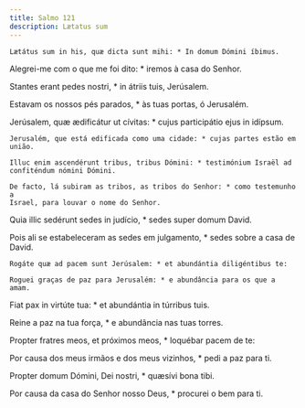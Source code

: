 ```yaml
---
title: Salmo 121
description: Lætatus sum
---
```


<div class="side-by-side not-content">

    Lætátus sum in his, quæ dicta sunt mihi: * In domum Dómini íbimus.
  </span>

Alegrei-me com o que me foi dito: * iremos à casa do Senhor.

Stantes erant pedes nostri, * in átriis tuis, Jerúsalem.

Estavam os nossos pés parados, * às tuas portas, ó Jerusalém.

  <span>
    Jerúsalem, quæ ædificátur ut cívitas: * cujus participátio ejus in idípsum.

    Jerusalém, que está edificada como uma cidade: * cujas partes estão em
    união.

    Illuc enim ascendérunt tribus, tribus Dómini: * testimónium Israël ad
    confiténdum nómini Dómini.

    De facto, lá subiram as tribos, as tribos do Senhor: * como testemunho a
    Israel, para louvar o nome do Senhor.
  </span>

Quia illic sedérunt sedes in judício, * sedes super domum David.

  <span>
    Pois ali se estabeleceram as sedes em julgamento, * sedes sobre a casa de
    David.

    Rogáte quæ ad pacem sunt Jerúsalem: * et abundántia diligéntibus te:

    Roguei graças de paz para Jerusalém: * e abundância para os que a amam.
  </span>

Fiat pax in virtúte tua: * et abundántia in túrribus tuis.

Reine a paz na tua força, * e abundância nas tuas torres.

Propter fratres meos, et próximos meos, * loquébar pacem de te:

  <span>
    Por causa dos meus irmãos e dos meus vizinhos, * pedi a paz para ti.
  </span>

Propter domum Dómini, Dei nostri, * quæsívi bona tibi.

Por causa da casa do Senhor nosso Deus, * procurei o bem para ti.

</div>
